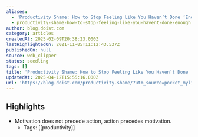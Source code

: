 ```yaml
---
aliases:
  - 'Productivity Shame: How to Stop Feeling Like You Haven’t Done ‘Enough’'
  - productivity-shame-how-to-stop-feeling-like-you-havent-done-enough
author: blog.doist.com
category: articles
createdAt: 2025-02-09T20:38:23.000Z
lastHighlightedOn: 2021-11-05T11:12:43.537Z
publishedOn: null
source: web_clipper
status: seedling
tags: []
title: 'Productivity Shame: How to Stop Feeling Like You Haven’t Done ‘Enough’'
updatedAt: 2025-04-12T15:55:16.000Z
url: 'https://blog.doist.com/productivity-shame/?utm_source=pocket_mylist'
---
```

## Highlights

- Motivation does not precede action, action precedes motivation.
    - Tags: [[productivity]]
